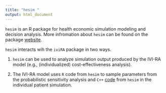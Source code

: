 ```yaml
---
title: "hesim "
output: html_document
---
```


`hesim` is an R package for health economic simulation modeling and decision analysis. More infromation about `hesim` can be found on the package [website](https://hesim-dev.github.io/hesim/).

`hesim` interacts wih the `iviRA` package in two ways.

1. `hesim` can be used to analyze simulation output produced by the IVI-RA model (e.g., (individualized) cost-effectiveness analysis).

2. The IVI-RA model uses `R` code from `hesim` to sample parameters from the probabilistic sensitivity analysis and `C++` [code](https://github.com/hesim-dev/hesim/blob/master/inst/include/hesim_RcppExports.h) from `hesim` in the individual patient simulation. 
